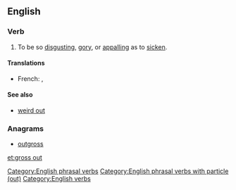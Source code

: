 ==English==
{{wikipedia}}

===Verb===
{{en-verb|head=[[gross]] [[out]]|grosses out|grossing out|grossed out}}

# To be so [[disgusting]], [[gory]], or [[appalling]] as to [[sicken]].

====Translations====
{{trans-top|to be so disgusting as to sicken}}
* French: {{t+|fr|dégoûter}}, {{t+|fr|écœurer}}
{{trans-mid}}
{{trans-bottom}}

====See also====
* [[weird out]]

===Anagrams===
* [[outgross#English|outgross]]

[[Category:English phrasal verbs]]
[[Category:English phrasal verbs with particle (out)]]
[[Category:English verbs]]

[[et:gross out]]